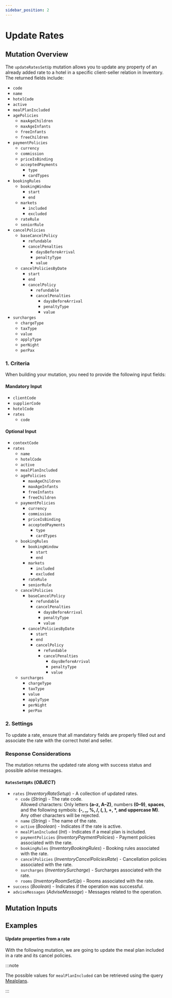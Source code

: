```yaml
---
sidebar_position: 2
---
```


























































# Update Rates

## Mutation Overview

The `updateRatesSetUp` mutation allows you to update any property of an already added rate to a hotel in a specific client-seller relation in Inventory. The returned fields include:

* `code`
* `name`
* `hotelCode`
* `active`
* `mealPlanIncluded`
* `agePolicies`
  * `maxAgeChildren`
  * `maxAgeInfants`
  * `freeInfants`
  * `freeChildren`
* `paymentPolicies`
  * `currency`
  * `commission`
  * `priceIsBinding`
  * `acceptedPayments`
    * `type`
    * `cardTypes`
* `bookingRules`
  * `bookingWindow`
    * `start`
    * `end`
  * `markets`
    * `included`
    * `excluded`
  * `rateRule`
  * `seniorRule`
* `cancelPolicies`
  * `baseCancelPolicy`
    * `refundable`
    * `cancelPenalties`
      * `daysBeforeArrival`
      * `penaltyType`
      * `value`
  * `cancelPoliciesByDate`
    * `start`
    * `end`
    * `cancelPolicy`
      * `refundable`
      * `cancelPenalties`
        * `daysBeforeArrival`
        * `penaltyType`
        * `value`
* `surcharges`
  * `chargeType`
  * `taxType`
  * `value`
  * `applyType`
  * `perNight`
  * `perPax`

### 1. Criteria

When building your mutation, you need to provide the following input fields:

#### Mandatory Input
* `clientCode`
* `supplierCode`
* `hotelCode`
* `rates`
  * `code`

#### Optional Input
* `contextCode`
* `rates`
  * `name`
  * `hotelCode`
  * `active`
  * `mealPlanIncluded`
  * `agePolicies`
    * `maxAgeChildren`
    * `maxAgeInfants`
    * `freeInfants`
    * `freeChildren`
  * `paymentPolicies`
    * `currency`
    * `commission`
    * `priceIsBinding`
    * `acceptedPayments`
      * `type`
      * `cardTypes`
  * `bookingRules`
    * `bookingWindow`
      * `start`
      * `end`
    * `markets`
      * `included`
      * `excluded`
    * `rateRule`
    * `seniorRule`
  * `cancelPolicies`
    * `baseCancelPolicy`
      * `refundable`
      * `cancelPenalties`
        * `daysBeforeArrival`
        * `penaltyType`
        * `value`
    * `cancelPoliciesByDate`
      * `start`
      * `end`
      * `cancelPolicy`
        * `refundable`
        * `cancelPenalties`
          * `daysBeforeArrival`
          * `penaltyType`
          * `value`
  * `surcharges`
    * `chargeType`
    * `taxType`
    * `value`
    * `applyType`
    * `perNight`
    * `perPax`

### 2. Settings

To update a rate, ensure that all mandatory fields are properly filled out and associate the rate with the correct hotel and seller.

### Response Considerations

The mutation returns the updated rate along with success status and possible advise messages.

#### `RatesSetUpRs` (*OBJECT*)
* `rates` (*InventoryRateSetup*) - A collection of updated rates.
  * `code` (*String*) - The rate code.  
  Allowed characters: Only letters **(a–z, A–Z)**, numbers **(0–9)**, **spaces**, and the following symbols: **(-, _, %, /, (, ), +, *, and uppercase M)**. Any other characters will be rejected. 
  * `name` (*String*) - The name of the rate.
  * `active` (*Boolean*) - Indicates if the rate is active.
  * `mealPlanIncluded` (*Int*) - Indicates if a meal plan is included.
  * `paymentPolicies` (*InventoryPaymentPolicies*) - Payment policies associated with the rate.
  * `bookingRules` (*InventoryBookingRules*) - Booking rules associated with the rate.
  * `cancelPolicies` (*InventoryCancelPoliciesRate*) - Cancellation policies associated with the rate.
  * `surcharges` (*InventorySurcharge*) - Surcharges associated with the rate.
  * `rooms` (*InventoryRoomSetUp*) - Rooms associated with the rate.
* `success` (*Boolean*) - Indicates if the operation was successful.
* `adviseMessages` (*AdviseMessage*) - Messages related to the operation.





## Mutation Inputs

<InventoryRateSetupUpdateInput />


## Examples

#### Update properties from a rate

With the following mutation, we are going to update the meal plan included in a rate and its cancel policies.

:::note

The possible values for `mealPlanIncluded` can be retrieved using the query [Mealplans](../../static-data/mealplans).

:::

<GraphqlSample query={updateRatesSetUpMutation} variables={updateRatesSetUpVariables} />